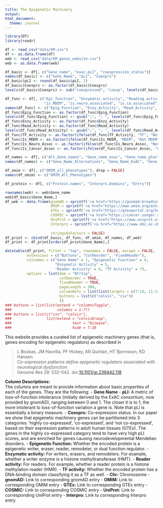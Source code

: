 ```yaml
---
title: The Epigenetic Machinery
output:
html_document:
  theme: journal
---
```


<style type="text/css">
.main-container {
  margin-left: 10px;
  margin-right: auto;
}
</style>

```r
library(DT)
library(readr)
```

```r
df <- read_csv("data/EM.csv")
df <- as.data.frame(df)
web <- read_csv("data/EM_genes_website.csv")
web <- as.data.frame(web)

df_basic <- df[, c("Gene_name", "exac.pLI", "coexpression_status")]
names(df_basic) <- c("Gene_Name", "pLI", "Coexprs")
df_basic$pLI <- round(df_basic$pLI, 2)
df_basic$Coexprs <- as.factor(df_basic$Coexprs)
levels(df_basic$Coexprs) <- sub("coexpressed", "coexp", levels(df_basic$Coexprs))

df_func <- df[, c("Epi_function", "Enzymatic.activity", "Reading.activity", "TF_activity",
                  "is.MDEM", "is.neuro.associated", "is.ca.associated")]
names(df_func) <- c("Epig_Function", "Enzy_Activity", "Read_Activity", "TF_Activity", "Is_MDEM", "Is_Neuro_Assoc", "Is_Cancer_Assoc")
df_func$Epig_Function <- as.factor(df_func$Epig_Function)
levels(df_func$Epig_Function) <- gsub(";", "; ", levels(df_func$Epig_Function))
df_func$Enzy_Activity <- as.factor(df_func$Enzy_Activity)
df_func$Read_Activity <- as.factor(df_func$Read_Activity)
levels(df_func$Read_Activity) <- gsub(";", "; ", levels(df_func$Read_Activity))
df_func$TF_Activity <- as.factor(ifelse(df_func$TF_Activity, "TF", "Not TF"))
df_func$Is_MDEM <- as.factor(ifelse(df_func$Is_MDEM, "MDEM", "Not MDEM"))
df_func$Is_Neuro_Assoc <- as.factor(ifelse(df_func$Is_Neuro_Assoc, "Neuro", "Not Neuro"))
df_func$Is_Cancer_Assoc <- as.factor(ifelse(df_func$Is_Cancer_Assoc, "Cancer", "Not Cancer"))

df_names <- df[, c("Alt_Gene_names", "Gene_name_exac", "Gene_name_gtex", "Chr", "Strand", "Start_Pos", "End_Pos")]
names(df_names) <- c("Gene_Name_Alternatives", "Gene_Name_ExAC", "Gene_Name_GTEx", "Chr", "Strand", "Start", "End")

df_omim <- df[, c("OMIM_all_phenotypes"), drop = FALSE]
names(df_omim) <- c("OMIM_All_Phenotypes")

df_protein <- df[, c("Protein.names", "Interpro.Domains", "Entry")]

rownames(web) <- web$Gene_name
web[df_basic$Gene_Name,]
df_web <- data.frame(gnomAD = sprintf('<a href="https://gnomad.broadinstitute.org/gene/%s" target="_blank">%s</a>', web$Ensembl_id, web$Ensembl_id),
                     OMIM = sprintf('<a href="https://www.omim.org/entry/%s" target="_blank">%s</a>', web$mim_number, web$mim_number),
                     GTEx = sprintf('<a href="https://gtexportal.org/home/gene/%s" target="_blank">%s</a>', df_names$Gene_Name_GTEx,  df_names$Gene_Name_GTEx),
                     COSMIC = sprintf('<a href="https://cancer.sanger.ac.uk/cosmic/gene/analysis?ln=%s" target="_blank">%s</a>', web$Gene_name, web$Gene_name),
                     UniProt = sprintf('<a href="https://www.uniprot.org/uniprot/%s" target="_blank">%s</a>', df_protein$Entry, df_protein$Entry),
                     Interpro = sprintf('<a href="https://www.ebi.ac.uk/interpro/protein/%s" target="_blank">%s</a>', df_protein$Entry, df_protein$Entry),
                     
                     stringsAsFactors = FALSE)
df_print <- cbind(df_basic, df_func, df_omim, df_names, df_web)
df_print <- df_print[order(df_print$Gene_Name),]
```

```r
datatable(df_print, filter = "top", rownames = FALSE, escape = FALSE,
          extensions = c("Buttons", "ColReorder", "FixedHeader"),
          colnames = c("Gene Name" = 1, "Epigenetic Function" = 4,
                       "Enzymatic Activity" = 5, 
                       "Reader Activity" = 6, "TF Activity" = 7),
          options = list(dom = "Bfrtip",
                         colReorder = TRUE,
                         fixedHeader = TRUE,
                         pageLength = 300,
                         columnDefs = list(list(targets = c(7:10, 11:13, 15:17), visible = FALSE)),
                         buttons = list(c("colvis", "csv"))
                         ))
### buttons = list(list(extend = "columnsToggle",
###                     columns = 1:7))
### buttons = list(c("csv", "colvis"),
###                list(extend = "colvisGroup",
###                            text = "Disease",
###                            hide = 7:10
```

This website provides a curated list of epigenetic machinery genes (that is, genes encoding for epigenetic regulators) as described in

> L Boukas, JM Havrilla, PF Hickey, AR Quinlan, HT Bjornsson, KD Hansen.  
> _Co-expression patterns define epigenetic regulators associated with neurological dysfunction._  
> Genome Res 29: 532–542. doi:[10.1101/gr.239442.118](https://doi.org/10.1101/gr.239442.118)

**Column Descriptions:**  
The columns are meant to provide information about basic properties of each of the genes. They are the following:
- **Gene Name** 
- **pLI:** A metric of loss-of-function intolerance (initially derived by the ExAC consortium, now provided by gnomAD), ranging between 0 and 1. The closer it is to 1, the more intolerant to loss-of-function variation a gene is. Note that pLI is essentially a binary measure. 
- **Coexprs:** Co-expression status. In our paper we show that epigenetic machinery genes can be partitioned into 3 categories: 'highly co-expressed', 'co-expressed', and 'not co-expressed', based on their expression patterns in adult human tissues (GTEx). The genes in the highly co-expressed category tend to have very high pLI scores, and are enriched for genes causing neurodevelopmental Mendelian disorders.
- **Epigenetic Function:** Whether the encoded protein is a epigenetic writer, eraser, reader, remodeler, or dual function regulator.
- **Enzymatic activity:** For writers, erasers, and remodelers. For example, whether a writer enzyme is a histone methyltransferase (HMT). 
- **Reader activity:** For readers. For example, whether a reader protein is a histone methylation reader (HMR).
- **TF activity:** Whether the encoded protein has a DNA-binding domain classifying it as a TF as well.
- **Chr:** Chromosome
- **gnomAD:** Link to corresponding gnomAD entry
- **OMIM:** Link to corresponding OMIM entry
- **GTEx:** Link to corresponding GTEx entry
- **COSMIC:** Link to corresponding COSMIC entry
- **UniProt:** Link to corresponding UniProt entry
- **Interpro:** Link to corresponding Interpro entry


